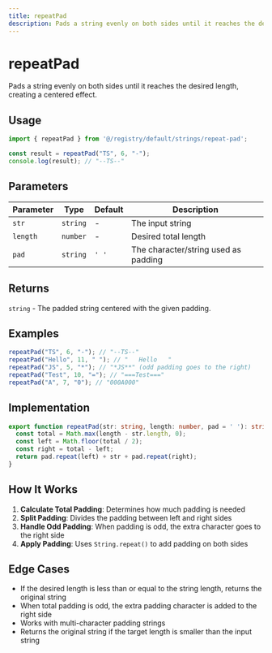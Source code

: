 ```yaml
---
title: repeatPad
description: Pads a string evenly on both sides until it reaches the desired length
---
```


# repeatPad

Pads a string evenly on both sides until it reaches the desired length, creating a centered effect.

## Usage

```typescript
import { repeatPad } from '@/registry/default/strings/repeat-pad';

const result = repeatPad("TS", 6, "-");
console.log(result); // "--TS--"
```

## Parameters

| Parameter | Type     | Default | Description                                    |
|-----------|----------|---------|------------------------------------------------|
| `str`     | `string` | -       | The input string                               |
| `length`  | `number` | -       | Desired total length                           |
| `pad`     | `string` | `' '`   | The character/string used as padding           |

## Returns

`string` - The padded string centered with the given padding.

## Examples

```typescript
repeatPad("TS", 6, "-"); // "--TS--"
repeatPad("Hello", 11, " "); // "   Hello   "
repeatPad("JS", 5, "*"); // "*JS**" (odd padding goes to the right)
repeatPad("Test", 10, "="); // "===Test==="
repeatPad("A", 7, "0"); // "000A000"
```

## Implementation

```typescript
export function repeatPad(str: string, length: number, pad = ' '): string {
  const total = Math.max(length - str.length, 0);
  const left = Math.floor(total / 2);
  const right = total - left;
  return pad.repeat(left) + str + pad.repeat(right);
}
```

## How It Works

1. **Calculate Total Padding**: Determines how much padding is needed
2. **Split Padding**: Divides the padding between left and right sides
3. **Handle Odd Padding**: When padding is odd, the extra character goes to the right side
4. **Apply Padding**: Uses `String.repeat()` to add padding on both sides

## Edge Cases

- If the desired length is less than or equal to the string length, returns the original string
- When total padding is odd, the extra padding character is added to the right side
- Works with multi-character padding strings
- Returns the original string if the target length is smaller than the input string
